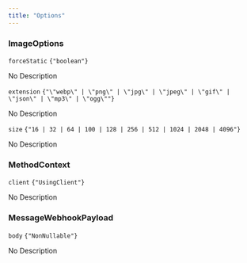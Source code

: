 ```yaml
---
title: "Options"
---
```

                 
### ImageOptions



<div className='*:border-b [&>*:last-child]:border-b-0'><div className='text-sm text-fd-muted-foreground py-4'>

<div className="flex flex-row items-center gap-4">
  <code className="text-sm">forceStatic</code>
  <code className="text-fd-muted-foreground">{"boolean"}</code>
</div>

No Description



</div>
<div className='text-sm text-fd-muted-foreground py-4'>

<div className="flex flex-row items-center gap-4">
  <code className="text-sm">extension</code>
  <code className="text-fd-muted-foreground">{"\"webp\" | \"png\" | \"jpg\" | \"jpeg\" | \"gif\" | \"json\" | \"mp3\" | \"ogg\""}</code>
</div>

No Description



</div>
<div className='text-sm text-fd-muted-foreground py-4'>

<div className="flex flex-row items-center gap-4">
  <code className="text-sm">size</code>
  <code className="text-fd-muted-foreground">{"16 | 32 | 64 | 100 | 128 | 256 | 512 | 1024 | 2048 | 4096"}</code>
</div>

No Description



</div></div>

### MethodContext



<div className='*:border-b [&>*:last-child]:border-b-0'><div className='text-sm text-fd-muted-foreground py-4'>

<div className="flex flex-row items-center gap-4">
  <code className="text-sm">client</code>
  <code className="text-fd-muted-foreground">{"UsingClient"}</code>
</div>

No Description



</div></div>

### MessageWebhookPayload



<div className='*:border-b [&>*:last-child]:border-b-0'><div className='text-sm text-fd-muted-foreground py-4'>

<div className="flex flex-row items-center gap-4">
  <code className="text-sm">body</code>
  <code className="text-fd-muted-foreground">{"NonNullable<Body>"}</code>
</div>

No Description



</div></div>